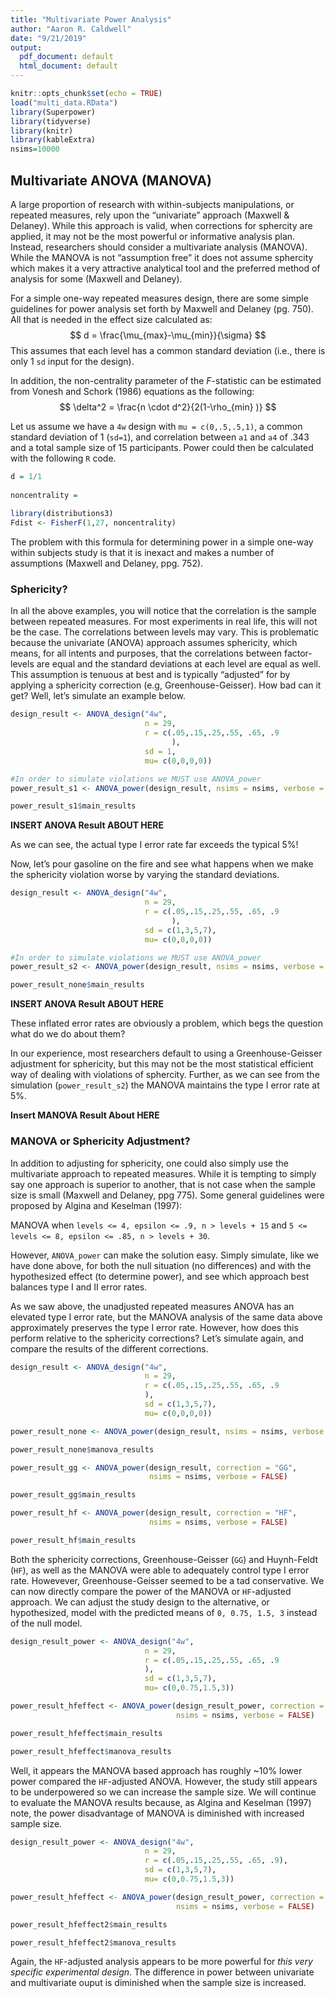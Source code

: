 ```yaml
---
title: "Multivariate Power Analysis"
author: "Aaron R. Caldwell"
date: "9/21/2019"
output:
  pdf_document: default
  html_document: default
---
```


```r
knitr::opts_chunk$set(echo = TRUE)
load("multi_data.RData")
library(Superpower)
library(tidyverse)
library(knitr)
library(kableExtra)
nsims=10000
```
## Multivariate ANOVA (MANOVA)

A large proportion of research with within-subjects manipulations, or repeated measures, rely upon the "univariate" approach (Maxwell & Delaney). While this approach is valid, when corrections for sphercity are applied, it may not be the most powerful or informative analysis plan. Instead, researchers should consider a multivariate analysis (MANOVA). While the MANOVA is not "assumption free" it does not assume sphercity which makes it a very attractive analytical tool and the preferred method of analysis for some (Maxwell and Delaney).

For a simple one-way repeated measures design, there are some simple guidelines for power analysis set forth by Maxwell and Delaney (pg. 750). All that is needed in the effect size calculated as:
$$ d = \frac{\mu_{max}-\mu_{min}}{\sigma} $$
This assumes that each level has a common standard deviation (i.e., there is only 1 `sd` input for the design).

In addition, the non-centrality parameter of the *F*-statistic can be estimated from Vonesh and Schork (1986) equations as the following:
$$ \delta^2 = \frac{n \cdot d^2}{2(1-\rho_{min} )} $$

Let us assume we have a `4w` design with `mu = c(0,.5,.5,1)`, a common standard deviation of 1 (`sd=1`), and correlation between `a1` and `a4` of .343 and a total sample size of 15 participants.
Power could then be calculated with the following `R` code.

```r
d = 1/1
  
noncentrality = 
  
library(distributions3)
Fdist <- FisherF(1,27, noncentrality)
```

The problem with this formula for determining power in a simple one-way within subjects study is that it is inexact and makes a number of assumptions (Maxwell and Delaney, ppg. 752).

### Sphericity?

In all the above examples, you will notice that the correlation is the sample between repeated measures. For most experiments in real life, this will not be the case. The correlations between levels may vary. This is problematic because the univariate (ANOVA) approach assumes sphericity, which means, for all intents and purposes, that the correlations between factor-levels are equal and the standard deviations at each level are equal as well. This assumption is tenuous at best and is typically "adjusted" for by applying a sphericity correction (e.g, Greenhouse-Geisser). How bad can it get? Well, let's simulate an example below.

```r
design_result <- ANOVA_design("4w",
                              n = 29,
                              r = c(.05,.15,.25,.55, .65, .9
                                    ),
                              sd = 1,
                              mu= c(0,0,0,0))

#In order to simulate violations we MUST use ANOVA_power
power_result_s1 <- ANOVA_power(design_result, nsims = nsims, verbose = FALSE)
```
```r
power_result_s1$main_results
```
**INSERT ANOVA Result ABOUT HERE**

As we can see, the actual type I error rate far exceeds the typical 5%!

Now, let's pour gasoline on the fire and see what happens when we make the sphericity violation worse by varying the standard deviations.

```r
design_result <- ANOVA_design("4w",
                              n = 29,
                              r = c(.05,.15,.25,.55, .65, .9
                                    ),
                              sd = c(1,3,5,7),
                              mu= c(0,0,0,0))

#In order to simulate violations we MUST use ANOVA_power
power_result_s2 <- ANOVA_power(design_result, nsims = nsims, verbose = FALSE)

```
```r
power_result_none$main_results
```

**INSERT ANOVA Result ABOUT HERE**

These inflated error rates are obviously a problem, which begs the question what do we do about them?

In our experience, most researchers default to using a Greenhouse-Geisser adjustment for sphericity, but this may not be the most statistical efficient way of dealing with violations of sphercity. Further, as we can see from the simulation (`power_result_s2`) the MANOVA maintains the type I error rate at 5%.

**Insert MANOVA Result About HERE**

### MANOVA or Sphericity Adjustment?

In addition to adjusting for sphericity, one could also simply use the multivariate approach to repeated measures.
While it is tempting to simply say one approach is superior to another, that is not case when the sample size is small (Maxwell and Delaney, ppg 775). Some general guidelines were proposed by Algina and Keselman (1997):

MANOVA when `levels <= 4, epsilon <= .9, n > levels + 15` and `5 <= levels <= 8, epsilon <= .85, n > levels + 30`.

However, `ANOVA_power` can make the solution easy. Simply simulate, like we have done above, for both the null situation (no differences) and with the hypothesized effect (to determine power), and see which approach best balances type I and II error rates. 

As we saw above, the unadjusted repeated measures ANOVA has an elevated type I error rate, but the MANOVA analysis of the same data above approximately preserves the type I error rate. However, how does this perform relative to the sphericity corrections? Let's simulate again, and compare the results of the different corrections.


```r
design_result <- ANOVA_design("4w",
                              n = 29,
                              r = c(.05,.15,.25,.55, .65, .9
                              ),
                              sd = c(1,3,5,7),
                              mu= c(0,0,0,0))

power_result_none <- ANOVA_power(design_result, nsims = nsims, verbose = FALSE)
```
```r
power_result_none$manova_results
```
```r
power_result_gg <- ANOVA_power(design_result, correction = "GG",
                               nsims = nsims, verbose = FALSE)
```
```r
power_result_gg$main_results
```
```r
power_result_hf <- ANOVA_power(design_result, correction = "HF",
                               nsims = nsims, verbose = FALSE)
```
```r
power_result_hf$main_results
```

Both the sphericity corrections, Greenhouse-Geisser (`GG`) and Huynh-Feldt (`HF`), as well as the MANOVA were able to adequately control type I error rate. Howevever, Greenhouse-Geisser seemed to be a tad conservative. We can now directly compare the power of the MANOVA or `HF`-adjusted approach. We can adjust the study design to the alternative, or hypothesized, model with the predicted means of `0, 0.75, 1.5, 3` instead of the null model.

```r
design_result_power <- ANOVA_design("4w",
                              n = 29,
                              r = c(.05,.15,.25,.55, .65, .9
                              ),
                              sd = c(1,3,5,7),
                              mu= c(0,0.75,1.5,3))

power_result_hfeffect <- ANOVA_power(design_result_power, correction = "HF",
                                     nsims = nsims, verbose = FALSE)

```
```r
power_result_hfeffect$main_results
```
```r
power_result_hfeffect$manova_results
```

Well, it appears the MANOVA based approach has roughly ~10% lower power compared the `HF`-adjusted ANOVA. However, the study still appears to be underpowered so we can increase the sample size. We will continue to evaluate the MANOVA results because, as Algina and Keselman (1997) note, the power disadvantage of MANOVA is diminished with increased sample size.

```r
design_result_power <- ANOVA_design("4w",
                              n = 29,
                              r = c(.05,.15,.25,.55, .65, .9),
                              sd = c(1,3,5,7),
                              mu= c(0,0.75,1.5,3))

power_result_hfeffect <- ANOVA_power(design_result_power, correction = "HF",
                                     nsims = nsims, verbose = FALSE)

```
```r
power_result_hfeffect2$main_results
```
```r
power_result_hfeffect2$manova_results
```

Again, the `HF`-adjusted analysis appears to be more powerful for *this very specific experimental design*. The difference in power between univariate and multivariate ouput is diminished when the sample size is increased.